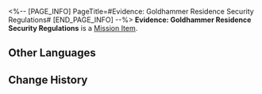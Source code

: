 <%-- [PAGE_INFO]
PageTitle=#Evidence: Goldhammer Residence Security Regulations#
[END_PAGE_INFO] --%>
{{Item Infobox
|id          = 140343
|image       = Item Evidence- Goldhammer Residence Security Regulations.png{{subst:void|<!--$UPLOAD:<<SpriteOutput/ItemFigures/140343.png>-<Item Evidence- Goldhammer Residence Security Regulations.png>-<Item Icons>>-->}}
|type        = Mission Item
|invCategory = Missions
|rarity      = 3
|effect      = 
|description = A copy of the Goldhammer Residence Security Regulations. Sparkle probably made it up on the spot just for this detective game. It says:<br />"To prevent criminals from hurting our great and lovely Miss Sparkle, the Goldhammer Residence shall abide by the following regulations from today onwards:<br />1. All retainers and visitors must enter and exit the Goldhammer Residence using the facial recognition system.<br />2. Those who cannot pass through the facial recognition system will be killed on the spot.<br />3. These regulations are in effect indefinitely."
}}
'''Evidence: Goldhammer Residence Security Regulations''' is a [[Mission Item]].

==Other Languages==
{{Other Languages
|en   = Evidence: Goldhammer Residence Security Regulations
|zhs  = 证物：金槌府邸安全规范
|zht  = 證物：金槌府邸安全規範
|ja   = 証拠品：金槌屋安全規制
|ko   = 증거물: 골든해머 저택 안전 규범
|es   = Prueba: normas de seguridad de la Mansión Mazaoro
|fr   = Preuve&nbsp;: Règlement de sécurité de la Résidence Masse-D'or
|ru   = Улика: правила безопасности особняка Златомолотов
|th   = หลักฐาน: มาตรการความปลอดภัยของคฤหาสน์ Goldhammer
|vi   = Vật Chứng: Quy Tắc An Toàn Phủ Búa Vàng
|de   = Beweisstück: Sicherheitsvorschriften der Goldhammer-Residenz
|id   = Barang Bukti: Regulasi Keamanan Kediaman Goldhammer
|pt   = Evidência: Regras de Segurança da Residência do Martelo de Ouro
}}

==Change History==
{{Change History|2.0}}